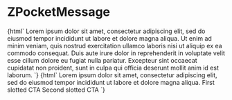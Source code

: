 
<Meta title="Notification/ZPocketMessage" component="z-message" />

# ZPocketMessage

<Preview>
  <Story name="z-pocket-message">
    {html`<z-pocket-message>
      Lorem ipsum dolor sit amet, consectetur adipiscing elit, sed do eiusmod tempor incididunt ut labore et dolore magna aliqua. Ut enim ad minim veniam, quis nostrud exercitation ullamco laboris nisi ut aliquip ex ea commodo consequat. Duis aute irure dolor in reprehenderit in voluptate velit esse cillum dolore eu fugiat nulla pariatur. Excepteur sint occaecat cupidatat non proident, sunt in culpa qui officia deserunt mollit anim id est laborum.
    </z-pocket-message>`}
  </Story>
  <Story name="ZPocketMessage-cta">
    {html`<z-pocket-message>
      Lorem ipsum dolor sit amet, consectetur adipiscing elit, sed do eiusmod tempor incididunt ut labore et dolore magna aliqua.
      <z-button variant="tertiary" slot="cta">First slotted CTA</z-button>
      <z-button variant="tertiary" slot="cta">Second slotted CTA</z-button>
    </z-pocket-message>`}
  </Story>
</Preview>

<Props of="z-message" />
